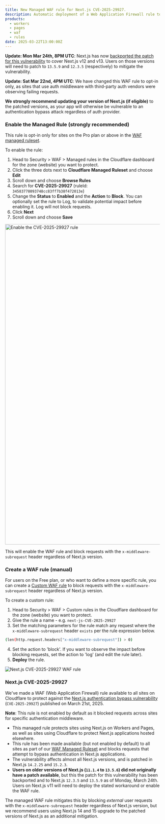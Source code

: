 ```yaml
---
title: New Managed WAF rule for Next.js CVE-2025-29927.
description: Automatic deployment of a Web Application Firewall rule to block requests that attempt to bypass authentication in Next.js applications as part of CVE-2025-29927.
products:
  - workers
  - pages
  - waf
  - rules
date: 2025-03-22T13:00:00Z
---
```



**Update: Mon Mar 24th, 8PM UTC**: Next.js has now [backported the patch for this vulnerability](https://github.com/advisories/GHSA-f82v-jwr5-mffw) to cover Next.js v12 and v13. Users on those versions will need to patch to `13.5.9` and `12.3.5` (respectively) to mitigate the vulnerability.

**Update: Sat Mar 22nd, 4PM UTC**: We have changed this WAF rule to opt-in only, as sites that use auth middleware with third-party auth vendors were observing failing requests.

**We strongly recommend updating your version of Next.js (if eligible)** to the patched versions, as your app will otherwise be vulnerable to an authentication bypass attack regardless of auth provider.

### Enable the Managed Rule (strongly recommended)

This rule is opt-in only for sites on the Pro plan or above in the [WAF managed ruleset](/waf/managed-rules/).

To enable the rule:

1. Head to Security > WAF > Managed rules in the Cloudflare dashboard for the zone (website) you want to protect.
2. Click the three dots next to **Cloudflare Managed Ruleset** and choose **Edit**
3. Scroll down and choose **Browse Rules**
4. Search for **CVE-2025-29927** (ruleId: `34583778093748cc83ff7b38f472013e`)
5. Change the **Status** to **Enabled** and the **Action** to **Block**. You can optionally set the rule to Log, to validate potential impact before enabling it. Log will not block requests.
6. Click **Next**
7. Scroll down and choose **Save**

<Image src={managedRuleNextJsAuth} alt="Enable the CVE-2025-29927 rule" width="1280" height="1039" />

This will enable the WAF rule and block requests with the `x-middleware-subrequest` header regardless of Next.js version.

### Create a WAF rule (manual)

For users on the Free plan, or who want to define a more specific rule, you can create a [Custom WAF rule](/waf/custom-rules/create-dashboard/) to block requests with the `x-middleware-subrequest` header regardless of Next.js version.

To create a custom rule:

1. Head to Security > WAF > Custom rules in the Cloudflare dashboard for the zone (website) you want to protect.
2. Give the rule a name - e.g. `next-js-CVE-2025-29927`
3. Set the matching parameters for the rule match any request where the `x-middleware-subrequest` header `exists` per the rule expression below.

```sh
(len(http.request.headers["x-middleware-subrequest"]) > 0)
```

4. Set the action to 'block'. If you want to observe the impact before blocking requests, set the action to 'log' (and edit the rule later).
5. **Deploy** the rule.

![Next.js CVE-2025-29927 WAF rule](src/assets/images/changelog/workers/waf-rule-cve-2025-29927.png)

### Next.js CVE-2025-29927

We've made a WAF (Web Application Firewall) rule available to all sites on Cloudflare to protect against the [Next.js authentication bypass vulnerability](https://github.com/advisories/GHSA-f82v-jwr5-mffw) (`CVE-2025-29927`) published on March 21st, 2025.

**Note**: This rule is not enabled by default as it blocked requests across sites for specific authentication middleware.

* This managed rule protects sites using Next.js on Workers and Pages, as well as sites using Cloudflare to protect Next.js applications hosted elsewhere.
* This rule has been made available (but not enabled by default) to all sites as part of our [WAF Managed Ruleset](/waf/managed-rules/reference/cloudflare-managed-ruleset/) and blocks requests that attempt to bypass authentication in Next.js applications.
* The vulnerability affects almost all Next.js versions, and is patched in Next.js `14.2.25` and `15.2.3`.
* **Users on older versions of Next.js (`11.1.4` to `13.5.6`) did not originally have a patch available**, but this the patch for this vulnerability has been backported and to Next.js `12.3.5` and `13.5.9` as of Monday, March 24th. Users on Next.js v11 will need to deploy the stated workaround or enable the WAF rule.

The managed WAF rule mitigates this by blocking _external_ user requests with the `x-middleware-subrequest` header regardless of Next.js version, but we recommend users using Next.js 14 and 15 upgrade to the patched versions of Next.js as an additional mitigation.
